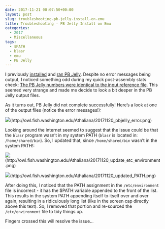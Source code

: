 ```yaml
---
date: 2017-11-21 00:07:50+00:00
layout: post
slug: troubleshooting-pb-jelly-install-on-emu
title: Troubleshooting - PB Jelly Install on Emu
categories:
  - 2017
  - Miscellaneous
tags:
  - $PATH
  - blasr
  - emu
  - PB Jelly
---
```


I previously [installed](https://robertslab.github.io/sams-notebook/2017/10/30/software-installation-pb-jelly-suite-and-blasr-on-emu.html) and [ran PB Jelly](https://robertslab.github.io/sams-notebook/2017/11/14/genome-assembly-olympia-oyster-illumina-pacbio-using-pb-jelly-wbgi-scaffold-assembly.html). Despite no error messages being output, I noticed something odd during my quick post-assembly stats check: [The PB Jelly numbers were identical to the input reference file](https://robertslab.github.io/sams-notebook/2017/11/14/assembly-comparison-oly-assemblies-using-quast.html). This seemed very strange and made me decide to look a bit deeper in the PB Jelly output files.

As it turns out, PB Jelly did not complete successfully! Here's a look at one of the output files (notice the error messages!):

![](https://owl.fish.washington.edu/Athaliana/20171120_pbjellly_error.png)(http://owl.fish.washington.edu/Athaliana/20171120_pbjellly_error.png)

Looking around the internet seemed to suggest that the issue could be that the `blasr` program wasn't in my system PATH (`blasr` is located in: `/home/shared/bin`). So, I updated that, since `/home/shared/bin` wasn't in the system PATH!:

![](https://owl.fish.washington.edu/Athaliana/20171120_update_etc_environment.png)(http://owl.fish.washington.edu/Athaliana/20171120_update_etc_environment.png)

![](https://owl.fish.washington.edu/Athaliana/20171120_updated_PATH.png)(http://owl.fish.washington.edu/Athaliana/20171120_updated_PATH.png)

After doing this, I noticed that the PATH assignment in the `/etc/environment` file is incorrect - it has the $PATH variable appended to the front of the list. This results in the system PATH appending itself to itself over and over again, resulting in a ridiculously long list (like in the screen cap directly above this text). So, I removed that portion and re-sourced the `/etc/environment` file to tidy things up.

Fingers crossed this will resolve the issue...
